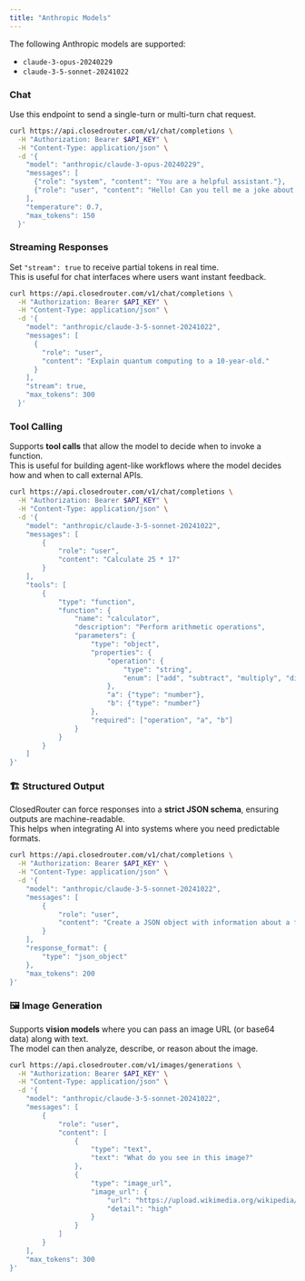 ```yaml
---
title: "Anthropic Models"
---
```


The following Anthropic models are supported:

- `claude-3-opus-20240229` 
- `claude-3-5-sonnet-20241022`

### Chat

Use this endpoint to send a single-turn or multi-turn chat request.

```bash
curl https://api.closedrouter.com/v1/chat/completions \
  -H "Authorization: Bearer $API_KEY" \
  -H "Content-Type: application/json" \
  -d '{
    "model": "anthropic/claude-3-opus-20240229",
    "messages": [
      {"role": "system", "content": "You are a helpful assistant."},
      {"role": "user", "content": "Hello! Can you tell me a joke about programming?"}
    ],
    "temperature": 0.7,
    "max_tokens": 150
  }'
```

### Streaming Responses

Set `"stream": true` to receive partial tokens in real time.\
This is useful for chat interfaces where users want instant feedback.

```bash
curl https://api.closedrouter.com/v1/chat/completions \
  -H "Authorization: Bearer $API_KEY" \
  -H "Content-Type: application/json" \
  -d '{
    "model": "anthropic/claude-3-5-sonnet-20241022",
    "messages": [
      {
        "role": "user",
        "content": "Explain quantum computing to a 10-year-old."
      }
    ],
    "stream": true,
    "max_tokens": 300
  }'
```

### Tool Calling

Supports **tool calls** that allow the model to decide when to invoke a function.  \
This is useful for building agent-like workflows where the model decides how and when to call external APIs.

```bash
curl https://api.closedrouter.com/v1/chat/completions \
  -H "Authorization: Bearer $API_KEY" \
  -H "Content-Type: application/json" \
  -d '{
    "model": "anthropic/claude-3-5-sonnet-20241022",
    "messages": [
        {
            "role": "user",
            "content": "Calculate 25 * 17"
        }
    ],
    "tools": [
        {
            "type": "function",
            "function": {
                "name": "calculator",
                "description": "Perform arithmetic operations",
                "parameters": {
                    "type": "object",
                    "properties": {
                        "operation": {
                            "type": "string",
                            "enum": ["add", "subtract", "multiply", "divide"]
                        },
                        "a": {"type": "number"},
                        "b": {"type": "number"}
                    },
                    "required": ["operation", "a", "b"]
                }
            }
        }
    ]
}'
```

### 🏗 Structured Output

ClosedRouter can force responses into a **strict JSON schema**, ensuring outputs are machine-readable.  \
This helps when integrating AI into systems where you need predictable formats.

```bash
curl https://api.closedrouter.com/v1/chat/completions \
  -H "Authorization: Bearer $API_KEY" \
  -H "Content-Type: application/json" \
  -d '{
    "model": "anthropic/claude-3-5-sonnet-20241022",
    "messages": [
        {
            "role": "user",
            "content": "Create a JSON object with information about a fictional user including name, age, email, and hobbies array"
        }
    ],
    "response_format": {
        "type": "json_object"
    },
    "max_tokens": 200
}'
```

### 🖼 Image Generation

Supports **vision models** where you can pass an image URL (or base64 data) along with text.\
The model can then analyze, describe, or reason about the image.

```bash
curl https://api.closedrouter.com/v1/images/generations \
  -H "Authorization: Bearer $API_KEY" \
  -H "Content-Type: application/json" \
  -d '{
    "model": "anthropic/claude-3-5-sonnet-20241022",
    "messages": [
        {
            "role": "user",
            "content": [
                {
                    "type": "text",
                    "text": "What do you see in this image?"
                },
                {
                    "type": "image_url",
                    "image_url": {
                        "url": "https://upload.wikimedia.org/wikipedia/commons/thumb/d/dd/Gfp-wisconsin-madison-the-nature-boardwalk.jpg/2560px-Gfp-wisconsin-madison-the-nature-boardwalk.jpg",
                        "detail": "high"
                    }
                }
            ]
        }
    ],
    "max_tokens": 300
}'
```
